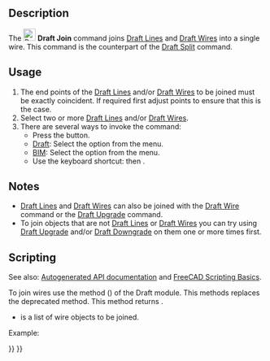<languages/>
<translate>

<!--T:20-->
{{Docnav
|[[Draft_SubelementHighlight|SubelementHighlight]]
|[[Draft_Split|Split]]
|[[Draft_Workbench|Draft]]
|IconL=Draft_SubelementHighlight.svg
|IconR=Draft_Split.svg
|IconC=Workbench_Draft.svg
}}

<!--T:1-->
{{GuiCommand
|Name=Draft Join
|MenuLocation=Modification → Join<br>Modify → Join
|Workbenches=[[Draft_Workbench|Draft]], [[BIM_Workbench|BIM]]
|Shortcut={{KEY|J}} {{KEY|O}}
|Version=0.18
|SeeAlso=[[Draft_Split|Draft Split]]
}}

==Description== <!--T:2-->

<!--T:3-->
The [[Image:Draft_Join.svg|24px]] '''Draft Join''' command joins [[Draft_Line|Draft Lines]] and [[Draft_Wire|Draft Wires]] into a single wire. This command is the counterpart of the [[Draft_Split|Draft Split]] command.

==Usage== <!--T:4-->

<!--T:5-->
# The end points of the [[Draft_Line|Draft Lines]] and/or [[Draft_Wire|Draft Wires]] to be joined must be exactly coincident. If required first adjust points to ensure that this is the case.
# Select two or more [[Draft_Line|Draft Lines]] and/or [[Draft_Wire|Draft Wires]].
# There are several ways to invoke the command:
#* Press the {{Button|[[Image:Draft_Join.svg|16px]] [[Draft_Join|Join]]}} button.
#* [[Draft_Workbench|Draft]]: Select the {{MenuCommand|Modification → [[Image:Draft_Join.svg|16px]] Join}} option from the menu.
#* [[BIM_Workbench|BIM]]: Select the {{MenuCommand|Modify → [[Image:Draft_Join.svg|16px]] Join}} option from the menu.
#* Use the keyboard shortcut: {{KEY|J}} then {{KEY|O}}.

== Notes == <!--T:25-->

<!--T:14-->
* [[Draft_Line|Draft Lines]] and [[Draft_Wire|Draft Wires]] can also be joined with the [[Draft_Wire|Draft Wire]] command or the [[Draft_Upgrade|Draft Upgrade]] command.
* To join objects that are not [[Draft_Line|Draft Lines]] or [[Draft_Wire|Draft Wires]] you can try using [[Draft_Upgrade|Draft Upgrade]] and/or [[Draft_Downgrade|Draft Downgrade]] on them one or more times first.

==Scripting== <!--T:26-->

<!--T:8-->
See also: [https://freecad.github.io/SourceDoc/ Autogenerated API documentation] and [[FreeCAD Scripting Basics|FreeCAD Scripting Basics]].

<!--T:9-->
To join wires use the {{incode|join_wires}} method ({{Version|0.19}}) of the Draft module. This methods replaces the deprecated {{incode|joinWires}} method. This method returns {{incode|None}}.

</translate>
{{Code|code=
join_wires(wires)
}}
<translate>

<!--T:27-->
* {{incode|wires}} is a list of wire objects to be joined.

<!--T:28-->
Example:

</translate>
{{Code|code=
import FreeCAD as App
import Draft

doc = App.newDocument()

p1 = App.Vector(0, 0, 0)
p2 = App.Vector(500, 0, 0)
p3 = App.Vector(500, 500, 0)
p4 = App.Vector(0, 500, 0)

wire1 = Draft.make_wire([p1, p2])
wire2 = Draft.make_wire([p2, p3])
wire3 = Draft.make_wire([p3, p4])
wire4 = Draft.make_wire([p4, p1])

Draft.join_wires([wire1, wire3, wire2, wire4])
doc.recompute()
}}
<translate>


<!--T:19-->
{{Docnav
|[[Draft_SubelementHighlight|SubelementHighlight]]
|[[Draft_Split|Split]]
|[[Draft_Workbench|Draft]]
|IconL=Draft_SubelementHighlight.svg
|IconR=Draft_Split.svg
|IconC=Workbench_Draft.svg
}}

</translate>
{{Draft Tools navi{{#translation:}}}}
{{Userdocnavi{{#translation:}}}}